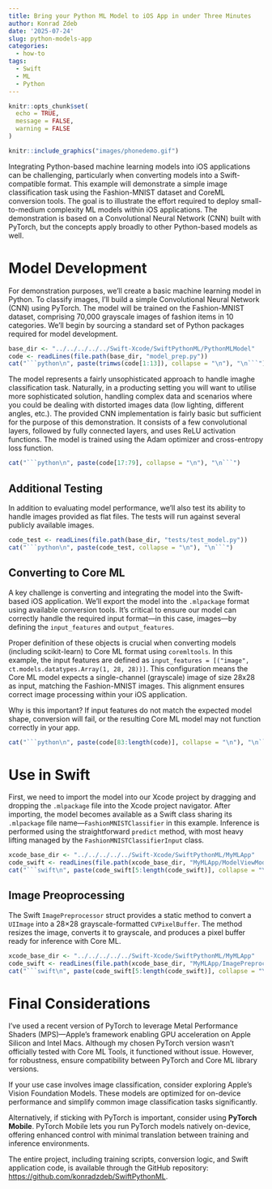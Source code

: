 ```yaml
---
title: Bring your Python ML Model to iOS App in under Three Minutes
author: Konrad Zdeb
date: '2025-07-24'
slug: python-models-app
categories:
  - how-to
tags:
  - Swift
  - ML
  - Python
---
```


```r
knitr::opts_chunk$set(
  echo = TRUE,
  message = FALSE,
  warning = FALSE
)
```


```r
knitr::include_graphics("images/phonedemo.gif")
```


Integrating Python-based machine learning models into iOS applications can be challenging, particularly when converting models into a Swift-compatible format. This example will demonstrate a simple image classification task using the Fashion-MNIST dataset and CoreML conversion tools. The goal is to illustrate the effort required to deploy small-to-medium complexity ML models within iOS applications. The demonstration is based on a Convolutional Neural Network (CNN) built with PyTorch, but the concepts apply broadly to other Python-based models as well.

# Model Development

For demonstration purposes, we'll create a basic machine learning model in Python. To classify images, I'll build a simple Convolutional Neural Network (CNN) using PyTorch. The model will be trained on the Fashion-MNIST dataset, comprising 70,000 grayscale images of fashion items in 10 categories. We'll begin by sourcing a standard set of Python packages required for model development.

```r
base_dir <- "../../../../../Swift-Xcode/SwiftPythonML/PythonMLModel"
code <- readLines(file.path(base_dir, "model_prep.py"))
cat("```python\n", paste(trimws(code[1:13]), collapse = "\n"), "\n```")
```

The model represents a fairly unsophisticated approach to handle imaghe classification task. Naturally, in a producting setting you will want to utilise more sophisticated solution, handling complex data and scenarios where you could be dealing with distorted images data (low lighting, different angles, etc.). The provided CNN implementation is fairly basic but sufficient for the purpose of this demonstration. It consists of a few convolutional layers, followed by fully connected layers, and uses ReLU activation functions. The model is trained using the Adam optimizer and cross-entropy loss function.

```r
cat("```python\n", paste(code[17:79], collapse = "\n"), "\n```")
```

## Additional Testing
In addition to evaluating model performance, we'll also test its ability to handle images provided as flat files. The tests will run against several publicly available images.

```r
code_test <- readLines(file.path(base_dir, "tests/test_model.py"))
cat("```python\n", paste(code_test, collapse = "\n"), "\n```")
```

## Converting to Core ML

A key challenge is converting and integrating the model into the Swift-based iOS application. We'll export the model into the `.mlpackage` format using available conversion tools. It's critical to ensure our model can correctly handle the required input format—in this case, images—by defining the `input_features` and `output_features`.

Proper definition of these objects is crucial when converting models (including scikit-learn) to Core ML format using `coremltools`. In this example, the input features are defined as `input_features = [("image", ct.models.datatypes.Array(1, 28, 28))]`. This configuration means the Core ML model expects a single-channel (grayscale) image of size 28x28 as input, matching the Fashion-MNIST images. This alignment ensures correct image processing within your iOS application.

Why is this important? If input features do not match the expected model shape, conversion will fail, or the resulting Core ML model may not function correctly in your app.

```r
cat("```python\n", paste(code[83:length(code)], collapse = "\n"), "\n```")
```

# Use in Swift

First, we need to import the model into our Xcode project by dragging and dropping the `.mlpackage` file into the Xcode project navigator. After importing, the model becomes available as a Swift class sharing its `.mlpackage` file name—`FashionMNISTClassifier` in this example. Inference is performed using the straightforward `predict` method, with most heavy lifting managed by the `FashionMNISTClassifierInput` class.

```r
xcode_base_dir <- "../../../../../Swift-Xcode/SwiftPythonML/MyMLApp"
code_swift <- readLines(file.path(xcode_base_dir, "MyMLApp/ModelViewModel.swift")) # nolint: line_length_linter.
cat("```swift\n", paste(code_swift[5:length(code_swift)], collapse = "\n"), "\n```") # nolint: line_length_linter.
```

## Image Preoprocessing
The Swift `ImagePreprocessor` struct provides a static method to convert a `UIImage` into a 28×28 grayscale-formatted `CVPixelBuffer`. The method resizes the image, converts it to grayscale, and produces a pixel buffer ready for inference with Core ML.

```r
xcode_base_dir <- "../../../../../Swift-Xcode/SwiftPythonML/MyMLApp"
code_swift <- readLines(file.path(xcode_base_dir, "MyMLApp/ImagePreprocessor.swift")) # nolint: line_length_linter.
cat("```swift\n", paste(code_swift[5:length(code_swift)], collapse = "\n"), "\n```") # nolint: line_length_linter.
```

# Final Considerations
I've used a recent version of PyTorch to leverage Metal Performance Shaders (MPS)—Apple’s framework enabling GPU acceleration on Apple Silicon and Intel Macs. Although my chosen PyTorch version wasn't officially tested with Core ML Tools, it functioned without issue. However, for robustness, ensure compatibility between PyTorch and Core ML library versions.

If your use case involves image classification, consider exploring Apple’s Vision Foundation Models. These models are optimized for on-device performance and simplify common image classification tasks significantly.

Alternatively, if sticking with PyTorch is important, consider using **PyTorch Mobile**. PyTorch Mobile lets you run PyTorch models natively on-device, offering enhanced control with minimal translation between training and inference environments.

The entire project, including training scripts, conversion logic, and Swift application code, is available through the GitHub repository: [https://github.com/konradzdeb/SwiftPythonML](https://github.com/konradzdeb/SwiftPythonML).